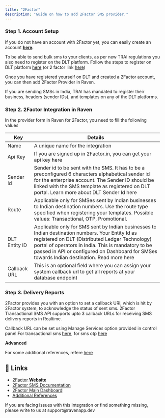 ```yaml
---
title: "2Factor"
description: "Guide on how to add 2Factor SMS provider."
---
```


### Step 1. Account Setup

If you do not have an account with 2Factor yet, you can easily create an account **[here](https://2factor.in/v3/free-bulk-sms-service-trial/index.php)**.

To be able to send bulk sms to your clients, as per new TRAI regulations you also need to register on the DLT platform. Follow the steps to register on DLT platform [here](https://www.notion.so/DLT-Registration-Steps-ca272ad868cc4014920a8c964ebd4294) (or 2 factor link [here](http://2factor.in/v3/dlt/trai-mandatory-dlt-registration/))

Once you have registered yourself on DLT and created a 2Factor account, you can then add 2Factor Provider in Raven.

<Note>
  If you are sending SMSs in India, TRAI has mandated to register their
  business, headers (sender IDs), and templates on any of the DLT platforms.
</Note>

### Step 2. 2Factor Integration in Raven

In the provider form in Raven for 2Factor, you need to fill the following values

| Key           | Details                                                                                                                                                                                                                                                                                                  |
| ------------- | -------------------------------------------------------------------------------------------------------------------------------------------------------------------------------------------------------------------------------------------------------------------------------------------------------- |
| Name          | A unique name for the integration                                                                                                                                                                                                                                                                        |
| Api Key       | If you are signed up in 2Factor.in, you can get your api key here                                                                                                                                                                                                                                        |
| Sender Id     | Sender id to be sent with the SMS. It has to be a preconfigured 6 characters alphabetical sender id for the enterprise account. The Sender ID should be linked with the SMS template as registered on DLT portal. Learn more about DLT Sender Id here                                                    |
| Route         | Applicable only for SMSes sent by Indian businesses to Indian destination numbers. Use the route type specified when registering your templates. Possible values: Transactional, OTP, Promotional.                                                                                                       |
| DLT Entity ID | Applicable only for SMS sent by Indian businesses to Indian destination numbers. Your Entity Id as registered on DLT (Distributed Ledger Technology) portal of operators in India. This is mandatory to be passed in API or configured on Dashboard for SMSes towards Indian destination. Read more here |
| Callback URL  | This is an optional field where you can assign your system callback url to get all reports at your database endpoint                                                                                                                                                                                     |

### Step 3. Delivery Reports

2Factor provides you with an option to set a callback URl, which is hit by 2Factor system, to acknowledge the status of sent sms. 2Factor Transactional SMS API supports upto 3 callback URLs for receiving SMS delivery reports in Realtime.

Callback URL can be set using Manage Services option provided in control panel.For transactional sms [here](https://2factor.in/CP/more_services_list.php), for sms otp [here](https://2factor.in/CP/otp_account_list.php)

**Advanced**

For some additional references, refere [here](https://2fa.api-docs.io/v1/additional-references)

## 🔗 Links

- [2Factor **Website**](https://2factor.in/v3/?at_category=2factor&at_event_action=spr&service=BULK-SMS-OTP-SERVICE-PROVIDER)
- [2Factor SMS Documentation](https://documenter.getpostman.com/view/301893/TWDamFGh#46b8df37-b085-45e0-9dae-ce6b52f722c9)
- [2Factor Main Dashboard](https://2factor.in/CP/menu.php)
- [Additional References](https://2fa.api-docs.io/v1/additional-references)

<Info>
  If you are facing issues with this integration or find something missing,
  please write to us at support@ravenapp.dev
</Info>
